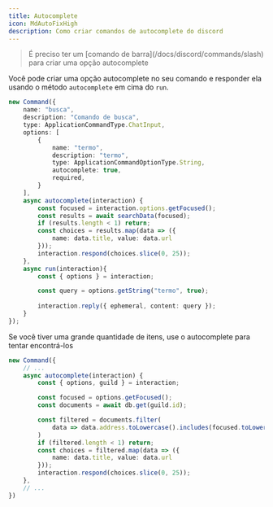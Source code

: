 ```yaml
---
title: Autocomplete
icon: MdAutoFixHigh
description: Como criar comandos de autocomplete do discord
---
```


<Blockquote icon={icons.warn} color="warn">
    É preciso ter um [comando de barra](/docs/discord/commands/slash) para criar uma opção autocomplete
</Blockquote>

Você pode criar uma opção autocomplete no seu comando e responder ela usando o método `autocomplete` em cima do `run`.

```ts title="command.ts"
new Command({
  	name: "busca",
	description: "Comando de busca",
	type: ApplicationCommandType.ChatInput,
	options: [
		{
			name: "termo",
			description: "termo",
			type: ApplicationCommandOptionType.String,
			autocomplete: true,
			required,
		}
	],
	async autocomplete(interaction) {
		const focused = interaction.options.getFocused();
		const results = await searchData(focused);
		if (results.length < 1) return;
		const choices = results.map(data => ({
			name: data.title, value: data.url
		}));
		interaction.respond(choices.slice(0, 25));
	},
	async run(interaction){
		const { options } = interaction;

		const query = options.getString("termo", true);
		
		interaction.reply({ ephemeral, content: query });
	}
});
```

Se você tiver uma grande quantidade de itens, use o autocomplete para tentar encontrá-los

```ts title="command.ts"
new Command({
    // ...
    async autocomplete(interaction) {
		const { options, guild } = interaction;

        const focused = options.getFocused();
        const documents = await db.get(guild.id);

        const filtered = documents.filter(
            data => data.address.toLowercase().includes(focused.toLowercase())
        )
        if (filtered.length < 1) return;
        const choices = filtered.map(data => ({
			name: data.title, value: data.url
		}));
		interaction.respond(choices.slice(0, 25));
	},
    // ...
})
```